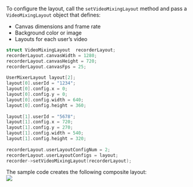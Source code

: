 <PlatformWrapper platform="linux-cpp">

To configure the layout, call the `setVideoMixingLayout` method and pass a `VideoMixingLayout` object that defines:

- Canvas dimensions and frame rate
- Background color or image
- Layouts for each user’s video

```cpp
struct VideoMixingLayout  recorderLayout;
recorderLayout.canvasWidth = 1280;
recorderLayout.canvasHeight = 720;
recorderLayout.canvasFps = 25;
 
UserMixerLayout layout[2];
layout[0].userId = "1234";
layout[0].config.x = 0;
layout[0].config.y = 0;
layout[0].config.width = 640;
layout[0].config.height = 360;
 
layout[1].userId = "5678";
layout[1].config.x = 720;
layout[1].config.y = 270;
layout[1].config.width = 540;
layout[1].config.height = 320;
 
recorderLayout.userLayoutConfigNum = 2;
recorderLayout.userLayoutConfigs = layout;
recorder->setVideoMixingLayout(recorderLayout);
```

The sample code creates the following composite layout:  
![](/images/on-premise-recording/composite-layout.svg)

</PlatformWrapper>